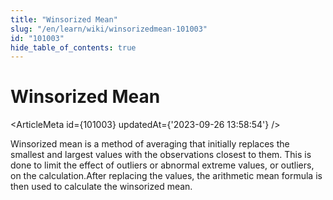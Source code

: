 ```yaml
---
title: "Winsorized Mean"
slug: "/en/learn/wiki/winsorizedmean-101003"
id: "101003"
hide_table_of_contents: true
---
```



# Winsorized Mean

<ArticleMeta id={101003} updatedAt={'2023-09-26 13:58:54'} />
<div className='border-solid border-b border-t-0 my-4 border-[var(--ifm-color-gray-300)]' />

Winsorized mean is a method of averaging that initially replaces the smallest and largest values with the observations closest to them. This is done to limit the effect of outliers or abnormal extreme values, or outliers, on the calculation.After replacing the values, the arithmetic mean formula is then used to calculate the winsorized mean.
